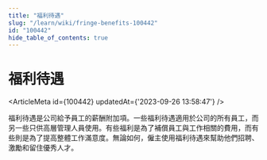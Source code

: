```yaml
---
title: "福利待遇"
slug: "/learn/wiki/fringe-benefits-100442"
id: "100442"
hide_table_of_contents: true
---
```



# 福利待遇

<ArticleMeta id={100442} updatedAt={'2023-09-26 13:58:47'} />
<div className='border-solid border-b border-t-0 my-4 border-[var(--ifm-color-gray-300)]' />

福利待遇是公司給予員工的薪酬附加項。一些福利待遇適用於公司的所有員工，而另一些只供高層管理人員使用。有些福利是為了補償員工與工作相關的費用，而有些則是為了提高整體工作滿意度。無論如何，僱主使用福利待遇來幫助他們招聘、激勵和留住優秀人才。
